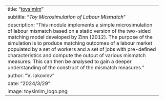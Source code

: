 ---
title: "[toysimlm](https://github.com/vsevolodiakovlev/toysimlm)"
subtitle: "*Toy Microsimulation of Labour Mismatch*"
description: "This module implements a simple microsimulation of labour mismatch based on a static version of the two-sided matching model developed by Zinn (2012). The purpose of the simulation is to produce matching outcomes of a labour market populated by a set of workers and a set of jobs with pre-defined characteristics and compute the output of various mismatch measures. This can then be analysed to gain a deeper understanding of the construct of the mismatch measures."
author: "V. Iakovlev"
date: "2024/3/29"
image: toysimlm_logo.png
---